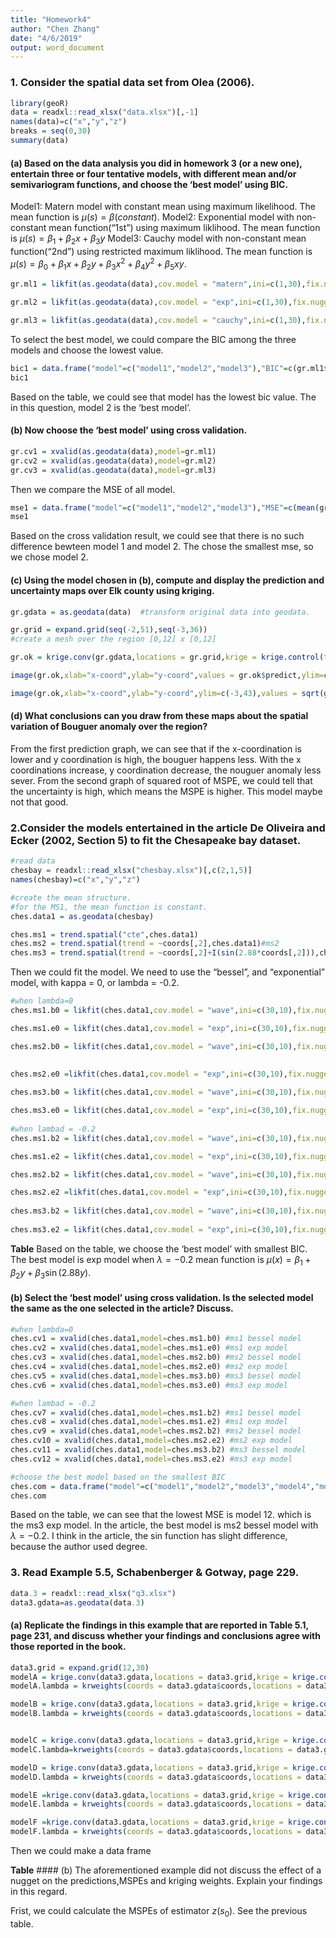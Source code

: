 ```yaml
---
title: "Homework4"
author: "Chen Zhang"
date: "4/6/2019"
output: word_document
---
```


### 1. Consider the spatial data set from Olea (2006).
```r
library(geoR)
data = readxl::read_xlsx("data.xlsx")[,-1]
names(data)=c("x","y","z")
breaks = seq(0,30)
summary(data)
```

#### (a) Based on the data analysis you did in homework 3 (or a new one), entertain three or four tentative models, with different mean and/or semivariogram functions, and choose the ‘best model’ using BIC.

Model1: Matern model with constant mean using maximum likelihood. The mean function is $\mu(s)=\beta(constant)$. 
Model2: Exponential model with non-constant mean function("1st") using maximum liklihood. The mean function is $\mu(s)=\beta_1+\beta_2x+\beta_3y$
Model3: Cauchy model with non-constant mean function("2nd") using restricted maximum liklihood. The mean function is $\mu(s)=\beta_0 + \beta_1x + \beta_2y + \beta_3x^2 + \beta_4y^2 + \beta_5xy$.

```r
gr.ml1 = likfit(as.geodata(data),cov.model = "matern",ini=c(1,30),fix.nugget = T,nugget = 0,lik.method = "ML") #model1

gr.ml2 = likfit(as.geodata(data),cov.model = "exp",ini=c(1,30),fix.nugget = T,nugget = 0.001,lik.method = "ML",trend="1st")  #model 2

gr.ml3 = likfit(as.geodata(data),cov.model = "cauchy",ini=c(1,30),fix.nugget = T, nugget = 0.000001,lik.method = "RML",trend="2nd") #model 3


```

To select the best model, we could compare the BIC among the three models and choose the lowest value.
```r
bic1 = data.frame("model"=c("model1","model2","model3"),"BIC"=c(gr.ml1$BIC,gr.ml2$BIC,gr.ml3$BIC))
bic1
```

Based on the table, we could see that model has the lowest bic value. The in this question, model 2 is the 'best model'. 

#### (b) Now choose the ‘best model’ using cross validation.

```r
gr.cv1 = xvalid(as.geodata(data),model=gr.ml1)
gr.cv2 = xvalid(as.geodata(data),model=gr.ml2)
gr.cv3 = xvalid(as.geodata(data),model=gr.ml3)
```

Then we compare the MSE of all model. 
```r
mse1 = data.frame("model"=c("model1","model2","model3"),"MSE"=c(mean(gr.cv1$error^2),mean(gr.cv2$error^2),mean(gr.cv3$error^2)))
mse1
```

Based on the cross validation result, we could see that there is no such difference bewteen model 1 and model 2. The chose the smallest mse, so we chose model 2. 

#### (c) Using the model chosen in (b), compute and display the prediction and uncertainty maps over Elk county using kriging. 

```r
gr.gdata = as.geodata(data)  #transform original data into geodata.

gr.grid = expand.grid(seq(-2,51),seq(-3,36))
#create a mesh over the region [0,12] x [0,12]

gr.ok = krige.conv(gr.gdata,locations = gr.grid,krige = krige.control(type.krige = "ok",cov.model = "exp",nugget = 0.001,cov.pars = c(0.3,1),kappa = 1.5)) #fit the model 

image(gr.ok,xlab="x-coord",ylab="y-coord",values = gr.ok$predict,ylim=c(-3,43),coords.data = gr.gdata$coords,x.leg=c(0,20),y.leg=c(37,40),cex=0.8,main="OK predictions ")

image(gr.ok,xlab="x-coord",ylab="y-coord",ylim=c(-3,43),values = sqrt(gr.ok$krige.var),x.leg=c(0,20),y.leg = c(37,40),coords.data = gr.gdata$coords,cex=0.8,main="OK squared root of MSPE")
```

#### (d) What conclusions can you draw from these maps about the spatial variation of Bouguer anomaly over the region?

From the first prediction graph, we can see that if the x-coordination is lower and y coordination is high, the bouguer happens less. With the x coordinations increase, y coordination decrease, the nouguer anomaly less sever. From the second graph of squared root of MSPE, we could tell that the uncertainty is high, which means the MSPE is higher. This model maybe not that good. 

### 2.Consider the models entertained in the article De Oliveira and Ecker (2002, Section 5) to fit the Chesapeake bay dataset.

```r
#read data
chesbay = readxl::read_xlsx("chesbay.xlsx")[,c(2,1,5)]
names(chesbay)=c("x","y","z")

#create the mean structure. 
#for the MS1, the mean function is constant. 
ches.data1 = as.geodata(chesbay)

ches.ms1 = trend.spatial("cte",ches.data1)
ches.ms2 = trend.spatial(trend = ~coords[,2],ches.data1)#ms2
ches.ms3 = trend.spatial(trend = ~coords[,2]+I(sin(2.88*coords[,2])),ches.data1)

```

Then we could fit the model. We need to use the "bessel", and "exponential" model, with kappa = 0, or lambda = -0.2. 
```r
#when lambda=0
ches.ms1.b0 = likfit(ches.data1,cov.model = "wave",ini=c(30,10),fix.nugget = T,nugget = 0.001,lik.method = "ML",lambda=0,trend=ches.ms1) #ms1 bessal model with lambda=0

ches.ms1.e0 = likfit(ches.data1,cov.model = "exp",ini=c(30,10),fix.nugget = T,nugget = 0.001,lik.method = "ML",lambda =0,trend=ches.ms1) #ms1 exp model with lambda=0

ches.ms2.b0 = likfit(ches.data1,cov.model = "wave",ini=c(30,10),fix.nugget = T,nugget = 0.001,lik.method = "ML",lambda = 0,trend = ches.ms2) #ms2 bessal model with lambda=0

              
ches.ms2.e0 =likfit(ches.data1,cov.model = "exp",ini=c(30,10),fix.nugget = T,nugget = 0.001,lik.method = "ML",lambda = 0,trend = ches.ms2) #ms2 exp model with lambda=0 
                    
ches.ms3.b0 = likfit(ches.data1,cov.model = "wave",ini=c(30,10),fix.nugget = T,nugget = 0.001,lik.method = "ML",lambda = 0,trend=ches.ms3)  #ms3 bessal model with lambda=0 

ches.ms3.e0 = likfit(ches.data1,cov.model = "exp",ini=c(30,10),fix.nugget = T,nugget = 0.001,lik.method = "ML",lambda = 0,trend = ches.ms3)  #ms3 exp model with lambad = 0  
                                          
#when lambad = -0.2      
ches.ms1.b2 = likfit(ches.data1,cov.model = "wave",ini=c(30,10),fix.nugget = T,nugget = 0.001,lik.method = "ML",lambda =-0.2,trend = ches.ms1) #ms1 bessal model with lambda=0

ches.ms1.e2 = likfit(ches.data1,cov.model = "exp",ini=c(30,10),fix.nugget = T,nugget = 0.001,lik.method = "ML",lambda =-0.2,trend = ches.ms1) #ms1 exp model with lambad = -0.2 

ches.ms2.b2 = likfit(ches.data1,cov.model = "wave",ini=c(30,10),fix.nugget = T,nugget = 0.001,lik.method = "ML",lambda = -0.2,trend=ches.ms2)  #ms2 bessal model with lambad = -0.2 

ches.ms2.e2 =likfit(ches.data1,cov.model = "exp",ini=c(30,10),fix.nugget = T,nugget = 0.001,lik.method = "ML",lambda = -0.2,trend=ches.ms2)  #ms2 exp model with lambad = -0.2  
                    
ches.ms3.b2 = likfit(ches.data1,cov.model = "wave",ini=c(30,10),fix.nugget = T,nugget = 0.001,lik.method = "ML",lambda = -0.2,trend=ches.ms3)  #ms3 bessal model with lambad = -0.2 
                     
ches.ms3.e2 = likfit(ches.data1,cov.model = "exp",ini=c(30,10),fix.nugget = T,nugget = 0.001,lik.method = "ML",lambda = -0.2,trend=ches.ms3)  #ms3 exp model with lambad = -0.2
```

**Table**
Based on the table, we choose the 'best model' with smallest BIC. The best model is exp model when $\lambda = -0.2$ mean function is $\mu(x)=\beta_1+\beta_2y+\beta_3\sin(2.88y)$. 

#### (b) Select the ‘best model’ using cross validation. Is the selected model the same as the one selected in the article? Discuss.
```r
#when lambda=0
ches.cv1 = xvalid(ches.data1,model=ches.ms1.b0) #ms1 bessel model 
ches.cv2 = xvalid(ches.data1,model=ches.ms1.e0) #ms1 exp model 
ches.cv3 = xvalid(ches.data1,model=ches.ms2.b0) #ms2 bessel model
ches.cv4 = xvalid(ches.data1,model=ches.ms2.e0) #ms2 exp model
ches.cv5 = xvalid(ches.data1,model=ches.ms3.b0) #ms3 bessel model
ches.cv6 = xvalid(ches.data1,model=ches.ms3.e0) #ms3 exp model

#when lambad = -0.2
ches.cv7 = xvalid(ches.data1,model=ches.ms1.b2) #ms1 bessel model 
ches.cv8 = xvalid(ches.data1,model=ches.ms1.e2) #ms1 exp model
ches.cv9 = xvalid(ches.data1,model=ches.ms2.b2) #ms2 bessel model
ches.cv10 = xvalid(ches.data1,model=ches.ms2.e2) #ms2 exp model
ches.cv11 = xvalid(ches.data1,model=ches.ms3.b2) #ms3 bessel model
ches.cv12 = xvalid(ches.data1,model=ches.ms3.e2) #ms3 exp model

#choose the best model based on the smallest BIC
ches.com = data.frame("model"=c("model1","model2","model3","model4","model5","model6","model7","model8","model9","model10","model11","model12"),"MSE"=c(mean(ches.cv1$error^2),mean(ches.cv2$error^2),mean(ches.cv3$error^2),mean(ches.cv4$error^2),mean(ches.cv5$error^2),mean(ches.cv6$error^2),mean(ches.cv7$error^2),mean(ches.cv8$error^2),mean(ches.cv9$error^2),mean(ches.cv10$error^2),mean(ches.cv11$error^2),mean(ches.cv12$error^2)))
ches.com
```

Based on the table, we can see that the lowest MSE is model 12. which is the ms3 exp model. In the article, the best model is ms2 bessel model with $\lambda=-0.2$. I think in the article, the sin function has slight difference, because the author used degree. 

### 3. Read Example 5.5, Schabenberger & Gotway, page 229.
```r
data.3 = readxl::read_xlsx("q3.xlsx")
data3.gdata=as.geodata(data.3)
```

#### (a) Replicate the findings in this example that are reported in Table 5.1, page 231, and discuss whether your findings and conclusions agree with those reported in the book.
```r
data3.grid = expand.grid(12,30)
modelA = krige.conv(data3.gdata,locations = data3.grid,krige = krige.control(type="ok",cov.model = "exp",nugget = 0,cov.pars = c(10,20)),output = output.control(signal = T)) #obtain sigma^2 and prediction.
modelA.lambda = krweights(coords = data3.gdata$coords,locations = data3.grid,krige = krige.control(type="ok",cov.model = "exp",nugget = 0,cov.pars = c(10,20))) #obtain kriging weights which are lambdas. 

modelB = krige.conv(data3.gdata,locations = data3.grid,krige = krige.control(type="ok",cov.model = "exp",nugget = 0,cov.pars = c(10,10)),output = output.control(signal = T))
modelB.lambda = krweights(coords = data3.gdata$coords,locations = data3.grid,krige = krige.control(type="ok",cov.model = "exp",nugget = 0,cov.pars = c(10,10)))


modelC = krige.conv(data3.gdata,locations = data3.grid,krige = krige.control(type="ok",cov.model = "exp",nugget = 5,cov.pars = c(20,10)),output = output.control(signal = T))
modelC.lambda=krweights(coords = data3.gdata$coords,locations = data3.grid,krige = krige.control(type="ok",cov.model = "exp",nugget = 5,cov.pars = c(20,10)))

modelD = krige.conv(data3.gdata,locations = data3.grid,krige = krige.control(type="ok",cov.model = "pure.nugget",nugget = 10,cov.pars = c(0,0)),output = output.control(signal = T))
modelD.lambda = krweights(coords = data3.gdata$coords,locations = data3.grid,krige = krige.control(type="ok",cov.model = "pure.nugget",nugget = 10,cov.pars = c(0,0)))

modelE =krige.conv(data3.gdata,locations = data3.grid,krige = krige.control(type="ok",cov.model = "exp",nugget = 0,cov.pars = c(20,20)),output = output.control(signal = T))
modelE.lambda = krweights(coords = data3.gdata$coords,locations = data3.grid,krige = krige.control(type="ok",cov.model = "exp",nugget = 0,cov.pars = c(20,20)))

modelF =krige.conv(data3.gdata,locations = data3.grid,krige = krige.control(type="ok",cov.model = "gaussian",nugget = 0,cov.pars = c(20,10)),output = output.control(signal = T))
modelF.lambda = krweights(coords = data3.gdata$coords,locations = data3.grid,krige = krige.control(type="ok",cov.model = "gaussian",nugget = 0,cov.pars = c(20,10)))

```

Then we could make a data frame

**Table** 
#### (b) The aforementioned example did not discuss the effect of a nugget on the predictions,MSPEs and kriging weights. Explain your findings in this regard.

Frist, we could calculate the MSPEs of estimator $z(s_0)$. See the previous table. 



